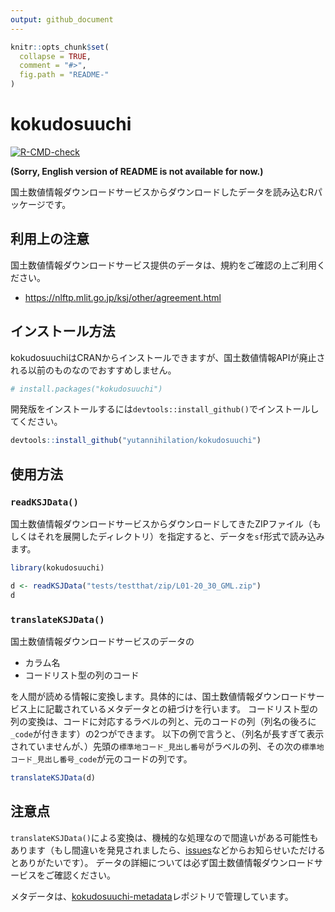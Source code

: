```yaml
---
output: github_document
---
```


<!-- README.md is generated from README.Rmd. Please edit that file -->

```r
knitr::opts_chunk$set(
  collapse = TRUE,
  comment = "#>",
  fig.path = "README-"
)
```
kokudosuuchi
============
<!-- badges: start -->
[![R-CMD-check](https://github.com/yutannihilation/kokudosuuchi/workflows/R-CMD-check/badge.svg)](https://github.com/yutannihilation/kokudosuuchi/actions)
<!-- badges: end -->

__(Sorry, English version of README is not available for now.)__

国土数値情報ダウンロードサービスからダウンロードしたデータを読み込むRパッケージです。


## 利用上の注意

国土数値情報ダウンロードサービス提供のデータは、規約をご確認の上ご利用ください。

* <https://nlftp.mlit.go.jp/ksj/other/agreement.html>


## インストール方法

kokudosuuchiはCRANからインストールできますが、国土数値情報APIが廃止される以前のものなのでおすすめしません。

```r
# install.packages("kokudosuuchi")
```

開発版をインストールするには`devtools::install_github()`でインストールしてください。

```r
devtools::install_github("yutannihilation/kokudosuuchi")
```

## 使用方法

### `readKSJData()`

国土数値情報ダウンロードサービスからダウンロードしてきたZIPファイル（もしくはそれを展開したディレクトリ）を指定すると、データを`sf`形式で読み込みます。

```r
library(kokudosuuchi)

d <- readKSJData("tests/testthat/zip/L01-20_30_GML.zip")
d
```


### `translateKSJData()`

国土数値情報ダウンロードサービスのデータの

* カラム名
* コードリスト型の列のコード

を人間が読める情報に変換します。具体的には、国土数値情報ダウンロードサービス上に記載されているメタデータとの紐づけを行います。
コードリスト型の列の変換は、コードに対応するラベルの列と、元のコードの列（列名の後ろに`_code`が付きます）の2つができます。
以下の例で言うと、（列名が長すぎて表示されていませんが、）先頭の`標準地コード_見出し番号`がラベルの列、その次の`標準地コード_見出し番号_code`が元のコードの列です。

```r
translateKSJData(d)
```


## 注意点

`translateKSJData()`による変換は、機械的な処理なので間違いがある可能性もあります（もし間違いを発見されましたら、[issues](https://github.com/yutannihilation/kokudosuuchi/issues)などからお知らせいただけるとありがたいです）。
データの詳細については必ず国土数値情報ダウンロードサービスをご確認ください。

メタデータは、[kokudosuuchi-metadata](https://github.com/yutannihilation/kokudosuuchi-metadata)レポジトリで管理しています。
